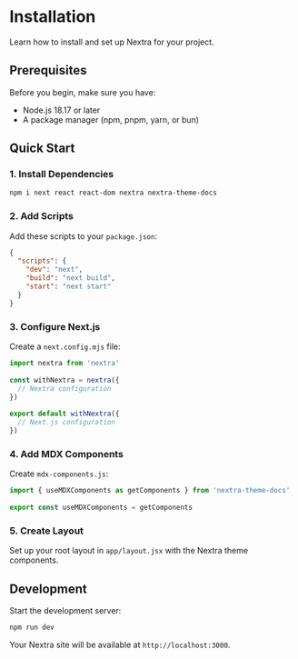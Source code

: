 # Installation

Learn how to install and set up Nextra for your project.

## Prerequisites

Before you begin, make sure you have:

- Node.js 18.17 or later
- A package manager (npm, pnpm, yarn, or bun)

## Quick Start

### 1. Install Dependencies

```bash
npm i next react react-dom nextra nextra-theme-docs
```

### 2. Add Scripts

Add these scripts to your `package.json`:

```json
{
  "scripts": {
    "dev": "next",
    "build": "next build",
    "start": "next start"
  }
}
```

### 3. Configure Next.js

Create a `next.config.mjs` file:

```js
import nextra from 'nextra'
 
const withNextra = nextra({
  // Nextra configuration
})
 
export default withNextra({
  // Next.js configuration
})
```

### 4. Add MDX Components

Create `mdx-components.js`:

```js
import { useMDXComponents as getComponents } from 'nextra-theme-docs'
 
export const useMDXComponents = getComponents
```

### 5. Create Layout

Set up your root layout in `app/layout.jsx` with the Nextra theme components.

## Development

Start the development server:

```bash
npm run dev
```

Your Nextra site will be available at `http://localhost:3000`. 